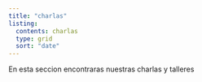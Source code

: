 ```yaml
---
title: "charlas"
listing: 
  contents: charlas
  type: grid
  sort: "date"
---
```


En esta seccion encontraras nuestras charlas y talleres
